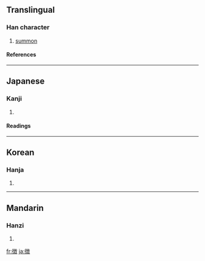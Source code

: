 {{see|徵}}

==Translingual==
===Han character===
{{Han char|rn=60|rad=彳|as=11|sn=14|four=|canj=竹人山土大 (HOUGK), X竹人山土 (XHOUG)}}
# [[summon]]
====References====
{{Han ref|kx=0370.401|dkj=10238|dj=0697.250|hdz=20840.070|uh=5FB4|ud=24500}}
----
==Japanese==
===Kanji===
{{ja-kanji|grade=c|rs=彳11}}
# {{defn|Japanese}} 
====Readings====
{{ja-readings|on=[[ちょう]] (chō), [[ち]] (chi)|kun=[[しるし]] (shirushi), [[めす]] (mesu)}}
----
==Korean==
===Hanja===
{{ko-hanja|hangeul=[[징]], [[치]]|eumhun=|rv=jing, chi|mr=ching, ch'i|y=cing, chi}}
# {{defn|Korean}}
----
==Mandarin==
===Hanzi===
{{cmn-hanzi|pin=[[zhēng]] ([[zheng1]]), [[zhǐ]] ([[zhi3]])|wg=cheng<sup>1</sup>, chih<sup>3</sup>}}
# {{defn|Mandarin}}

[[fr:徴]]
[[ja:徴]]